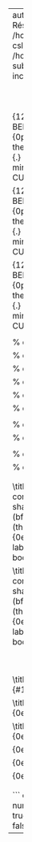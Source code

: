 
---
author:
- William Findlay
title: R&eacute;sum&eacute;
date: \today
bibliography: /home/housedhorse/.bibs/uni.bib
csl: /home/housedhorse/.bibs/ieee.csl
subparagraph: yes
header-includes: |
  ``` {=latex}
  \usepackage{float}
  \usepackage{listings}
  \usepackage[hang,bf]{caption}
  \usepackage{framed}
  \usepackage[section]{placeins}

  \usepackage[dvipsnames,table]{xcolor}

  \definecolor{gray}{HTML}{606060}
  \definecolor{black}{HTML}{000000}

  \usepackage{pifont}

  \allowdisplaybreaks

  \usepackage[bottom]{footmisc}
  % fancy headers/footers
  \makeatletter
  \usepackage{fancyhdr}
  \lhead{}
  \chead{}
  \rhead{\vspace{1em}\color{gray}Last Updated: \today}
  \lfoot{}
  \cfoot{}
  \rfoot{}
  \renewcommand{\headrulewidth}{0pt}

  \usepackage{amsmath, amsfonts,amssymb, amsthm}
  \usepackage{siunitx}
  \usepackage[boxruled,lined,linesnumbered,titlenumbered]{algorithm2e}

  \usepackage{setspace}
  \usepackage{changepage}
  \usepackage[explicit]{titlesec}
  \usepackage{aliascnt}

  \floatplacement{figure}{!htbp}
  \floatplacement{table}{!htbp}
  \lstset{numbers=left,breaklines=true,frame=single,language=Python,captionpos=t,abovecaptionskip={\abovecaptionskip},
  belowcaptionskip={0.5em},aboveskip=\intextsep,showstringspaces=false,identifierstyle=\color{Blue},
  commentstyle={\color{OliveGreen}},keywordstyle={\bfseries\color{Orange}},stringstyle=\color{Purple},mathescape=true}
  \setlength{\captionmargin}{1in}

  \newgeometry{left=0.6in,top=1in,bottom=1in,right=0.6in}

  \newtheoremstyle{plain}
  {12pt}   % ABOVESPACE
  {12pt}   % BELOWSPACE
  {\itshape}  % BODYFONT
  {0pt}       % INDENT (empty value is the same as 0pt)
  {\bfseries} % HEADFONT
  {.}         % HEADPUNCT
  {5pt plus 1pt minus 1pt} % HEADSPACE
  {}          % CUSTOM-HEAD-SPEC

  \newtheoremstyle{definition}
  {12pt}   % ABOVESPACE
  {12pt}   % BELOWSPACE
  {\normalfont}  % BODYFONT
  {0pt}       % INDENT (empty value is the same as 0pt)
  {\bfseries} % HEADFONT
  {.}         % HEADPUNCT
  {5pt plus 1pt minus 1pt} % HEADSPACE
  {}          % CUSTOM-HEAD-SPEC

  \newtheoremstyle{remark}
  {12pt}   % ABOVESPACE
  {12pt}   % BELOWSPACE
  {\normalfont}  % BODYFONT
  {0pt}       % INDENT (empty value is the same as 0pt)
  {\itshape} % HEADFONT
  {.}         % HEADPUNCT
  {5pt plus 1pt minus 1pt} % HEADSPACE
  {}          % CUSTOM-HEAD-SPEC

  \theoremstyle{plain}

  % define theorem
  \newtheorem{theorem}{Theorem}[section]
  \providecommand*{\theoremautorefname}{Theorem}

  % define lemma
  \newtheorem{lemma}{Lemma}[section]
  \providecommand*{\lemmaautorefname}{Lemma}

  % define claim
  \newtheorem{claim}{Claim}[section]
  \providecommand*{\claimautorefname}{Claim}

  % define corollary
  \newtheorem{corollary}{Corollary}[section]
  \providecommand*{\corollaryautorefname}{Corollary}

  % define proposition
  \newtheorem{proposition}{Proposition}[section]
  \providecommand*{\propositionautorefname}{Proposition}

  % define conjecture
  \newtheorem{conjecture}{Conjecture}[section]
  \providecommand*{\conjectureautorefname}{Conjecture}

  \theoremstyle{remark}

  % define observation
  \newtheorem{observation}{Observation}[section]
  \providecommand*{\observationautorefname}{Observation}

  % define remark
  \newtheorem{remark}{Remark}[section]
  \providecommand*{\remarkautorefname}{Remark}

  \theoremstyle{definition}

  % define example
  \newtheorem{example}{Example}[section]
  \providecommand*{\exampleautorefname}{Example}

  % define definition
  \newtheorem{definition}{Definition}[section]
  \providecommand*{\definitionautorefname}{Definition}

  \newcommand{\blackbox}{\hfill$\blacksquare$}
  \usepackage{tikz}
  \newcommand*\circled[1]{\tikz[baseline=(char.base)]{
              \node[shape=circle,draw,inner sep=2pt] (char) {#1};}}

  \renewcommand{\labelitemi}{$\bullet$}
  \renewcommand{\labelitemii}{\ding{226}}
  \renewcommand{\labelitemiii}{\tiny$\blacksquare$}
  \renewcommand{\labelitemiv}{\small$\triangleright$}

  \titleformat{\paragraph} % command to change
  [runin]                  % shape  (runin, etc.)
  {\bfseries}              % format (bfseries, itshape, etc.)
  {}                       % label  (thesection, thesubsection, etc.)
  {0em}                    % separation between label and body
  {#1}        % before the body
  [.]                       % after the body

  \titleformat{\subparagraph} % command to change
  [runin]                  % shape  (runin, etc.)
  {\itshape}              % format (bfseries, itshape, etc.)
  {}                       % label  (thesection, thesubsection, etc.)
  {0em}                    % separation between label and body
  {#1}        % before the body
  [.]                       % after the body

  \let\lil\lstinputlisting
  \usepackage{afterpage}
  \hypersetup{colorlinks, allcolors=., urlcolor=blue}

  \usepackage{etoolbox}% http://ctan.org/pkg/etoolbox
  \makeatletter
  \patchcmd{\lst@GLI@}% <command>
    {\def\lst@firstline{#1\relax}}% <search>
    {\def\lst@firstline{#1\relax}\def\lst@firstnumber{#1\relax}}% <replace>
    {\typeout{listings firstnumber=firstline}}% <success>
    {\typeout{listings firstnumber not set}}% <failure>
  \makeatother

  \renewcommand\lstlistlistingname{List of Listings}
  \usepackage{chngcntr}
  \counterwithin{figure}{section}
  \counterwithin{table}{section}

  \usepackage{booktabs}
  \usepackage{longtable}
  \usepackage{array}
  \usepackage{multirow}
  \usepackage{wrapfig}
  \usepackage{float}
  \usepackage{colortbl}
  \usepackage{pdflscape}
  \usepackage{tabu}
  \usepackage{threeparttable}
  \usepackage{threeparttablex}
  \usepackage[normalem]{ulem}
  \usepackage{makecell}
  \pagestyle{fancy}

  \renewcommand{\sectionautorefname}{Section}
  \renewcommand{\subsectionautorefname}{Subection}
  \renewcommand{\subsubsectionautorefname}{Subection}
  \renewcommand{\paragraphautorefname}{}
  \renewcommand{\subparagraphautorefname}{}

  \usepackage{nameref}

  \makeatletter
  \renewcommand{\theparagraph}{\bfseries \@currentlabelname}
  \renewcommand{\thesubparagraph}{\itshape \@currentlabelname}
  \makeatother

  \definecolor{purple}{HTML}{400080}

  \titleformat{\section}
  {\color{black}\Large\scshape}
  {}
  {0em}
  {#1}[{\color{gray}\hrule}]

  \titleformat{\subsection}
  {\color{black}\bfseries}
  {}
  {0em}
  {#1}

  \titleformat{\subsubsection}
  {\color{black}}
  {}
  {0em}
  {#1}[]

  \titlespacing{\section}
  {0em}{1em}{0.5em}

  \titlespacing{\subsection}
  {0em}{0.5em}{0em}

  \titlespacing{\subsubsection}
  {0em}{0.5em}{0em}

  \renewcommand{\maketitle}{\relax}

  \usepackage{enumitem}
  \setitemize{itemsep=0em}

  \newcommand{\sep}{
    {\color{black}$\bullet$}
  }
  ```
output:
  pdf_document:
    number_sections: true
    fig_crop: true
    fig_caption: true
    keep_tex: false
---

\begin{figure}
\small
\begin{minipage}[t]{0.65\textwidth}
\begin{center}
{\Huge\bfseries {\color{gray}William} Findlay}

\color{gray}

\href{https://www.github.com/housedhorse}{\color{gray}github.com/housedhorse} $\bullet$ \href{http://www.wfindlay.com}{\color{gray}wfindlay.com}\\
{\color{gray}(613) 296-1240} $\bullet$ \href{mailto:william@wfindlay.com}{\color{gray}william@wfindlay.com}
\end{center}

\color{gray}

\section{Education}
\color{black}
\textbf{Bachelor of Computer Science} \hfill \emph{Carleton University}\\
{September 2015 - April 2020} \hfill\emph {Ottawa, ON}
\color{gray}

Computer and Network Security Stream\\
Accelerated Masters Program\\
CGPA: 11.0 (A)

\section{Work Experience}

\color{black}
\textbf{Undergraduate Researcher} (Linux Kernel Security) \hfill \emph{Carleton University}\\
April 2019 - Present \hfill\emph {Ottawa, ON}
\color{gray}
\begin{itemize}[itemsep=0em]
\item Researching the viability of eBPF-based implementations for intrusion detection systems on the GNU/Linux operating system.
\item Designed and implemented \texttt{ebpH}, an intrusion detection system that uses eBPF-based observability filters to establish regular process behavior and detect anomalous system call patterns
\item Project is currently closed-source pending publication.
\end{itemize}

\color{black}
\textbf{Teaching Assistant} (COMP3000 Operating Systems) \hfill \emph{Carleton University}\\
September 2018 - Present \hfill\emph {Ottawa, ON}
\color{gray}
\begin{itemize}[itemsep=0em]
\item Nominee for the \href{https://carleton.ca/tasupport/taawards/edc-outstanding-ta-awards/}{Outstanding Teaching Assistant Award}
\item Ran tutorial sessions for groups of 50 students.
\item Took a leadership role to ensure tutorials proceeded smoothly.
\item Held weekly office hours and workshops for students.
\item Graded assignments and tests and gave appropriate feedback.
\item Proctored exams for about 200 students.
\item Assisted professor with development and delivery of course material.
\end{itemize}

\color{black}
\textbf{Service Department Supervisor} \hfill \emph{Metro Ontario, Inc.}\\
April 2014 - January 2018 \hfill\emph {Ottawa, ON}
\color{gray}
\begin{itemize}[itemsep=0em]
\item Managed day-to-day operations in the front end service department.
\item In charge of store payroll and accounting on a part-time basis.
\item Exhibited superior customer service skills as required.
\end{itemize}

\section{Projects \normalfont \small (See more on \href{https://www.github.com/housedhorse}{GitHub})}

\subsection{Raspberry Pi GPIO Pin Driver}
\begin{itemize}[itemsep=0em]
\item Wrote a character device driver Linux kernel module to act as a driver for GPIO pins on the Raspberry Pi.
\item Module supported read and write operations to set active pins, read pin input, and write pin output.
\item A full writeup on the module is available at \url{https://wfindlay.com/assets/written/3000report.pdf}
\end{itemize}

\subsection{Asciify (ASCII Art Generator)}
\begin{itemize}[itemsep=0em]
\item Wrote an ASCII art generator CLI in Python3.
\item Generator takes an image or GIF as input and produces ASCII art output.
\item Full support for color and black and white ASCII art.
\item Full support for ASCII animated GIFs.
\end{itemize}

\subsection{Genetic Algorithm for Text Generation}
\begin{itemize}[itemsep=0em]
\item Wrote a genetic algorithm in C++ to generate a human-readable string from random data.
\end{itemize}

\end{minipage}
\hfill
\begin{minipage}[t]{0.32\textwidth}
\color{gray}
\ %
\vspace{-1.5em}

\section{Languages}

\subsection{Programming}

\subsubsection{10,000 or more lines}

C, C++, Python

\subsubsection{5,000 - 10,000 lines}

Java, Javascript

\subsubsection{1,000 - 5,000 lines}

Haskell, Prolog, Vimscript, R, Common Lisp

\subsection{Markup}

Markdown, Rmarkdown, \LaTeX, HTML, CSS

\subsection{Human}

English, French

\section{Technologies}

Linux Kernel development, eBPF, bcc, Qt, NodeJS, Tensorflow, ReactJS, Git, Bash

\section{Workflow}

\subsection{Operating System}
GNU/Linux (Arch Linux)

\subsection{Window Manager}
i3wm

\subsection{Terminal and Shell}
Termite, Bash

\subsection{Text Editor}
Vim

\subsection{Version Control}
Git, GitHub

\section{Technical Skills}
GNU/Linux kernel development\\
Low-level C development\\
C++ development\\
Python scripting\\
Statistical analysis in R\\
Documentation in \LaTeX{} and Rmarkdown

\section{General Skills}
Team leader\\
Dedicated\\
Goal-oriented

\section{Extracurricular}
Avid Linux user\\
Free software enthusiast\\
Computer builder\\
Study group leader for friends and peers

\end{minipage}
\end{figure}
